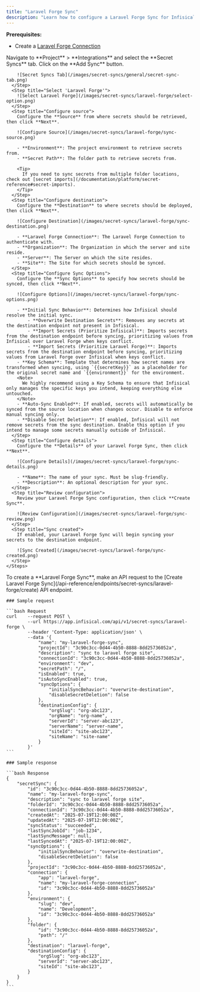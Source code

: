 ```yaml
---
title: "Laravel Forge Sync"
description: "Learn how to configure a Laravel Forge Sync for Infisical."
---
```


**Prerequisites:**

- Create a [Laravel Forge Connection](/integrations/app-connections/laravel-forge)

<Tabs>
  <Tab title="Infisical UI">
    <Steps>
      <Step title="Add Sync">
        Navigate to **Project** > **Integrations** and select the **Secret Syncs** tab. Click on the **Add Sync** button.

        ![Secret Syncs Tab](/images/secret-syncs/general/secret-sync-tab.png)
      </Step>
      <Step title="Select 'Laravel Forge'">
        ![Select Laravel Forge](/images/secret-syncs/laravel-forge/select-option.png)
      </Step>
      <Step title="Configure source">
        Configure the **Source** from where secrets should be retrieved, then click **Next**.

        ![Configure Source](/images/secret-syncs/laravel-forge/sync-source.png)

        - **Environment**: The project environment to retrieve secrets from.
        - **Secret Path**: The folder path to retrieve secrets from.

        <Tip>
          If you need to sync secrets from multiple folder locations, check out [secret imports](/documentation/platform/secret-reference#secret-imports).
        </Tip>
      </Step>
      <Step title="Configure destination">
        Configure the **Destination** to where secrets should be deployed, then click **Next**.

        ![Configure Destination](/images/secret-syncs/laravel-forge/sync-destination.png)

        - **Laravel Forge Connection**: The Laravel Forge Connection to authenticate with.
        - **Organization**: The Organization in which the server and site reside.
        - **Server**: The Server on which the site resides.
        - **Site**: The Site for which secrets should be synced.
      </Step>
      <Step title="Configure Sync Options">
        Configure the **Sync Options** to specify how secrets should be synced, then click **Next**.

        ![Configure Options](/images/secret-syncs/laravel-forge/sync-options.png)

        - **Initial Sync Behavior**: Determines how Infisical should resolve the initial sync.
            - **Overwrite Destination Secrets**: Removes any secrets at the destination endpoint not present in Infisical.
            - **Import Secrets (Prioritize Infisical)**: Imports secrets from the destination endpoint before syncing, prioritizing values from Infisical over Laravel Forge when keys conflict.
            - **Import Secrets (Prioritize Laravel Forge)**: Imports secrets from the destination endpoint before syncing, prioritizing values from Laravel Forge over Infisical when keys conflict.
        - **Key Schema**: Template that determines how secret names are transformed when syncing, using `{{secretKey}}` as a placeholder for the original secret name and `{{environment}}` for the environment.
        <Note>
          We highly recommend using a Key Schema to ensure that Infisical only manages the specific keys you intend, keeping everything else untouched.
        </Note>
        - **Auto-Sync Enabled**: If enabled, secrets will automatically be synced from the source location when changes occur. Disable to enforce manual syncing only.
        - **Disable Secret Deletion**: If enabled, Infisical will not remove secrets from the sync destination. Enable this option if you intend to manage some secrets manually outside of Infisical.
      </Step>
      <Step title="Configure details">
        Configure the **Details** of your Laravel Forge Sync, then click **Next**.

        ![Configure Details](/images/secret-syncs/laravel-forge/sync-details.png)

        - **Name**: The name of your sync. Must be slug-friendly.
        - **Description**: An optional description for your sync.
      </Step>
      <Step title="Review configuration">
        Review your Laravel Forge Sync configuration, then click **Create Sync**.

        ![Review Configuration](/images/secret-syncs/laravel-forge/sync-review.png)
      </Step>
      <Step title="Sync created">
        If enabled, your Laravel Forge Sync will begin syncing your secrets to the destination endpoint.

        ![Sync Created](/images/secret-syncs/laravel-forge/sync-created.png)
      </Step>
    </Steps>

  </Tab>

  <Tab title="API">
    To create a **Laravel Forge Sync**, make an API request to the [Create Laravel Forge Sync](/api-reference/endpoints/secret-syncs/laravel-forge/create) API endpoint.

    ### Sample request

    ```bash Request
    curl    --request POST \
            --url https://app.infisical.com/api/v1/secret-syncs/laravel-forge \
            --header 'Content-Type: application/json' \
            --data '{
                "name": "my-laravel-forge-sync",
                "projectId": "3c90c3cc-0d44-4b50-8888-8dd25736052a",
                "description": "sync to laravel forge site",
                "connectionId": "3c90c3cc-0d44-4b50-8888-8dd25736052a",
                "environment": "dev",
                "secretPath": "/",
                "isEnabled": true,
                "isAutoSyncEnabled": true,
                "syncOptions": {
                    "initialSyncBehavior": "overwrite-destination",
                    "disableSecretDeletion": false
                },
                "destinationConfig": {
                    "orgSlug": "org-abc123",
                    "orgName": "org-name",
                    "serverId": "server-abc123",
                    "serverName": "server-name",
                    "siteId": "site-abc123",
                    "siteName": "site-name"
                }
            }'
    ```

    ### Sample response

    ```bash Response
    {
        "secretSync": {
            "id": "3c90c3cc-0d44-4b50-8888-8dd25736052a",
            "name": "my-laravel-forge-sync",
            "description": "sync to laravel forge site",
            "folderId": "3c90c3cc-0d44-4b50-8888-8dd25736052a",
            "connectionId": "3c90c3cc-0d44-4b50-8888-8dd25736052a",
            "createdAt": "2025-07-19T12:00:00Z",
            "updatedAt": "2025-07-19T12:00:00Z",
            "syncStatus": "succeeded",
            "lastSyncJobId": "job-1234",
            "lastSyncMessage": null,
            "lastSyncedAt": "2025-07-19T12:00:00Z",
            "syncOptions": {
                "initialSyncBehavior": "overwrite-destination",
                "disableSecretDeletion": false
            },
            "projectId": "3c90c3cc-0d44-4b50-8888-8dd25736052a",
            "connection": {
                "app": "laravel-forge",
                "name": "my-laravel-forge-connection",
                "id": "3c90c3cc-0d44-4b50-8888-8dd25736052a"
            },
            "environment": {
                "slug": "dev",
                "name": "Development",
                "id": "3c90c3cc-0d44-4b50-8888-8dd25736052a"
            },
            "folder": {
                "id": "3c90c3cc-0d44-4b50-8888-8dd25736052a",
                "path": "/"
            },
            "destination": "laravel-forge",
            "destinationConfig": {
                "orgSlug": "org-abc123",
                "serverId": "server-abc123",
                "siteId": "site-abc123",
            }
        }
    }
    ```

  </Tab>
</Tabs>
